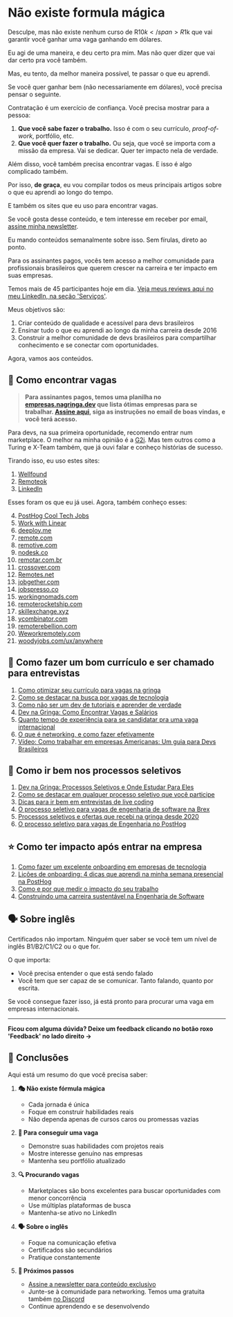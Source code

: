# Não existe formula mágica

Desculpe, mas não existe nenhum curso de <span className="line-through">R$10k</span> R$1k que vai garantir você ganhar uma vaga ganhando em dólares.

Eu agi de uma maneira, e deu certo pra mim. Mas não quer dizer que vai dar certo pra você também.

Mas, eu tento, da melhor maneira possível, te passar o que eu aprendi.

Se você quer ganhar bem (não necessariamente em dólares), você precisa pensar o seguinte.

Contratação é um exercício de confiança. Você precisa mostrar para a pessoa:

1. **Que você sabe fazer o trabalho.** Isso é com o seu currículo, *proof-of-work*, portfólio, etc.
2. **Que você quer fazer o trabalho.** Ou seja, que você se importa com a missão da empresa. Vai se dedicar. Quer ter impacto nela de verdade.

Além disso, você também precisa encontrar vagas. E isso é algo complicado também.

Por isso, **de graça**, eu vou compilar todos os meus principais artigos sobre o que eu aprendi ao longo do tempo.

E também os sites que eu uso para encontrar vagas.

Se você gosta desse conteúdo, e tem interesse em receber por email, [assine minha newsletter](https://newsletter.nagringa.dev/subscribe).

Eu mando conteúdos semanalmente sobre isso. Sem fírulas, direto ao ponto.

Para os assinantes pagos, vocês tem acesso a melhor comunidade para profissionais brasileiros que querem crescer na carreira e ter impacto em suas empresas.

Temos mais de 45 participantes hoje em dia. [Veja meus reviews aqui no meu LinkedIn, na seção 'Serviços'](https://www.linkedin.com/in/lucas-faria/).

Meus objetivos são:

1. Criar conteúdo de qualidade e acessível para devs brasileiros
2. Ensinar tudo o que eu aprendi ao longo da minha carreira desde 2016
3. Construir a melhor comunidade de devs brasileiros para compartilhar conhecimento e se conectar com oportunidades.

Agora, vamos aos conteúdos.

## 🔎 Como encontrar vagas

> **Para assinantes pagos, temos uma planilha no [empresas.nagringa.dev](https://empresas.nagringa.dev) que lista ótimas empresas para se trabalhar. [Assine aqui](https://newsletter.nagringa.dev/subscribe), siga as instruções no email de boas vindas, e você terá acesso.**

Para devs, na sua primeira oportunidade, recomendo entrar num marketplace. O melhor na minha opinião é a [G2i](https://g2i.co/). Mas tem outros como a Turing e X-Team também, que já ouvi falar e conheço histórias de sucesso.

Tirando isso, eu uso estes sites:

1. [Wellfound](https://wellfound.com/)
2. [Remoteok](https://remoteok.com/)
3. [LinkedIn](https://www.linkedin.com/jobs/)

Esses foram os que eu já usei. Agora, também conheço esses:

4. [PostHog Cool Tech Jobs](https://posthog.com/cool-tech-jobs)
5. [Work with Linear](https://workwithlinear.com/)
6. [deeploy.me](https://deeploy.me)
7. [remote.com](https://remote.com)
8. [remotive.com](https://remotive.com)
9. [nodesk.co](https://nodesk.co)
10. [remotar.com.br](https://remotar.com.br)
11. [crossover.com](https://crossover.com)
12. [Remotes.net](https://remotes.net)
13. [jobgether.com](https://jobgether.com)
14. [jobspresso.co](https://jobspresso.co)
15. [workingnomads.com](https://workingnomads.com)
16. [remoterocketship.com](https://remoterocketship.com)
17. [skillexchange.xyz](https://skillexchange.xyz)
18. [ycombinator.com](https://www.ycombinator.com/jobs)
19. [remoterebellion.com](https://remoterebellion.com)
20. [Weworkremotely.com](https://weworkremotely.com)
21. [woodyjobs.com/ux/anywhere](https://woodyjobs.com/ux/anywhere)

## 📝 Como fazer um bom currículo e ser chamado para entrevistas

1. [Como otimizar seu currículo para vagas na gringa](https://newsletter.nagringa.dev/p/como-otimizar-seu-curriculo-para)
2. [Como se destacar na busca por vagas de tecnologia](https://newsletter.nagringa.dev/p/como-se-destacar-na-busca-por-vagas)
3. [Como não ser um dev de tutoriais e aprender de verdade](https://newsletter.nagringa.dev/p/como-nao-ser-um-dev-de-tutoriais)
4. [Dev na Gringa: Como Encontrar Vagas e Salários](https://newsletter.nagringa.dev/p/como-eu-virei-um-dev-na-gringa)
5. [Quanto tempo de experiência para se candidatar pra uma vaga internacional](https://newsletter.nagringa.dev/p/experiencia-necessaria-para-vagas-internacionais)
6. [O que é networking, e como fazer efetivamente](https://newsletter.nagringa.dev/p/o-que-e-networking-e-como-fazer-efetivamente)
7. [Vídeo: Como trabalhar em empresas Americanas: Um guia para Devs Brasileiros](https://www.youtube.com/watch?v=PYMADF4hXtI)

## 🎯 Como ir bem nos processos seletivos

1. [Dev na Gringa: Processos Seletivos e Onde Estudar Para Eles](https://newsletter.nagringa.dev/p/dev-na-gringa-processos-seletivos)
2. [Como se destacar em qualquer processo seletivo que você participe](https://newsletter.nagringa.dev/p/como-se-destacar-em-qualquer-processo)
3. [Dicas para ir bem em entrevistas de live coding](https://newsletter.nagringa.dev/p/dicas-para-entrevistas-de-live-coding)
4. [O processo seletivo para vagas de engenharia de software na Brex](https://newsletter.nagringa.dev/p/processo-seletivo-vagas-engenharia-de-software-na-brex)
5. [Processos seletivos e ofertas que recebi na gringa desde 2020](https://newsletter.nagringa.dev/p/processos-seletivos-e-ofertas-de-vagas-na-gringa)
6. [O processo seletivo para vagas de Engenharia no PostHog](https://newsletter.nagringa.dev/p/processo-seletivo-posthog)

## ⭐ Como ter impacto após entrar na empresa

1. [Como fazer um excelente onboarding em empresas de tecnologia](https://newsletter.nagringa.dev/p/como-fazer-um-excelente-onboarding)
2. [Lições de onboarding: 4 dicas que aprendi na minha semana presencial na PostHog](https://newsletter.nagringa.dev/p/dicas-que-aprendi-no-meu-onboarding-na-posthog)
3. [Como e por que medir o impacto do seu trabalho](https://newsletter.nagringa.dev/p/como-e-por-que-medir-o-impacto-do)
4. [Construindo uma carreira sustentável na Engenharia de Software](https://newsletter.nagringa.dev/p/construindo-uma-carreira-sustentavel)

## 🗣️ Sobre inglês

Certificados não importam. Ninguém quer saber se você tem um nível de inglês B1/B2/C1/C2 ou o que for.

O que importa:

- Você precisa entender o que está sendo falado
- Você tem que ser capaz de se comunicar. Tanto falando, quanto por escrita.

Se você consegue fazer isso, já está pronto para procurar uma vaga em empresas internacionais.

---

**Ficou com alguma dúvida? Deixe um feedback clicando no botão roxo 'Feedback' no lado direito ->**

## 🎯 Conclusões

Aqui está um resumo do que você precisa saber:

1. **🎭 Não existe fórmula mágica**
   - Cada jornada é única
   - Foque em construir habilidades reais
   - Não dependa apenas de cursos caros ou promessas vazias

2. **💼 Para conseguir uma vaga**
   - Demonstre suas habilidades com projetos reais
   - Mostre interesse genuíno nas empresas
   - Mantenha seu portfólio atualizado

3. **🔍 Procurando vagas**
   - Marketplaces são bons excelentes para buscar oportunidades com menor concorrência
   - Use múltiplas plataformas de busca
   - Mantenha-se ativo no LinkedIn

4. **🗣️ Sobre o inglês**
   - Foque na comunicação efetiva
   - Certificados são secundários
   - Pratique constantemente

5. **🚀 Próximos passos**
   - [Assine a newsletter para conteúdo exclusivo](https://newsletter.nagringa.dev/subscribe)
   - Junte-se à comunidade para networking. Temos uma gratuita também [no Discord](https://discord.nagringa.dev)
   - Continue aprendendo e se desenvolvendo

